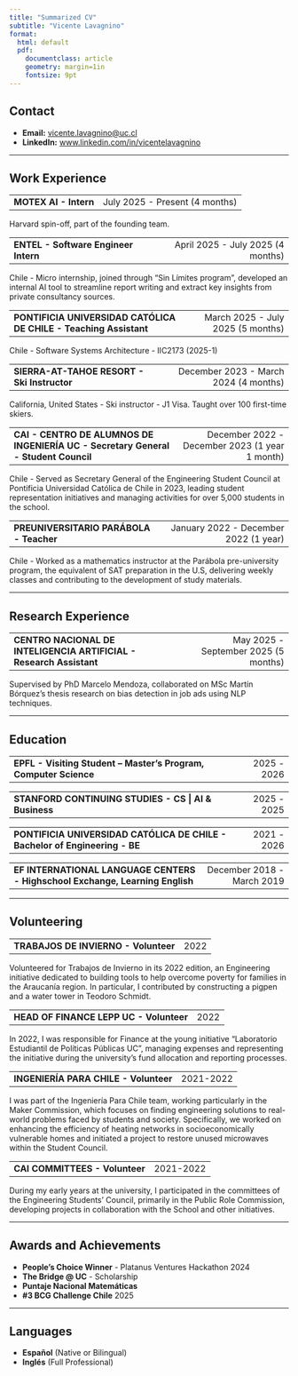 ```yaml
---
title: "Summarized CV"
subtitle: "Vicente Lavagnino"
format:
  html: default
  pdf: 
    documentclass: article
    geometry: margin=1in
    fontsize: 9pt
---
```


## Contact

- **Email:** [vicente.lavagnino@uc.cl](mailto:vicente.lavagnino@uc.cl)
- **LinkedIn:** [www.linkedin.com/in/vicentelavagnino](https://www.linkedin.com/in/vicentelavagnino)

---

## Work Experience

<table width="100%">
<tr>
<td><strong>MOTEX AI - Intern</strong></td>
<td align="right">July 2025 - Present (4 months)</td>
</tr>
</table>
Harvard spin-off, part of the founding team.

<table width="100%">
<tr>
<td><strong>ENTEL - Software Engineer Intern</strong></td>
<td align="right">April 2025 - July 2025 (4 months)</td>
</tr>
</table>
Chile - Micro internship, joined through "Sin Límites program", developed an internal AI tool to streamline report writing and extract key insights from private consultancy sources.

<table width="100%">
<tr>
<td><strong>PONTIFICIA UNIVERSIDAD CATÓLICA DE CHILE - Teaching Assistant</strong></td>
<td align="right">March 2025 - July 2025 (5 months)</td>
</tr>
</table>
Chile - Software Systems Architecture - IIC2173 (2025-1)

<table width="100%">
<tr>
<td><strong>SIERRA-AT-TAHOE RESORT - Ski Instructor</strong></td>
<td align="right">December 2023 - March 2024 (4 months)</td>
</tr>
</table>
California, United States - Ski instructor - J1 Visa. Taught over 100 first-time skiers.

<table width="100%">
<tr>
<td><strong>CAI - CENTRO DE ALUMNOS DE INGENIERÍA UC - Secretary General - Student Council</strong></td>
<td align="right">December 2022 - December 2023 (1 year 1 month)</td>
</tr>
</table>
Chile - Served as Secretary General of the Engineering Student Council at Pontificia Universidad Católica de Chile in 2023, leading student representation initiatives and managing activities for over 5,000 students in the school.

<table width="100%">
<tr>
<td><strong>PREUNIVERSITARIO PARÁBOLA - Teacher</strong></td>
<td align="right">January 2022 - December 2022 (1 year)</td>
</tr>
</table>
Chile - Worked as a mathematics instructor at the Parábola pre-university program, the equivalent of SAT preparation in the U.S, delivering weekly classes and contributing to the development of study materials.

---

## Research Experience

<table width="100%">
<tr>
<td><strong>CENTRO NACIONAL DE INTELIGENCIA ARTIFICIAL - Research Assistant</strong></td>
<td align="right">May 2025 - September 2025 (5 months)</td>
</tr>
</table>
Supervised by PhD Marcelo Mendoza, collaborated on MSc Martín Bórquez's thesis research on bias detection in job ads using NLP techniques.

---

## Education

<table width="100%">
<tr>
<td><strong>EPFL - Visiting Student – Master's Program, Computer Science</strong></td>
<td align="right">2025 - 2026</td>
</tr>
</table>

<table width="100%">
<tr>
<td><strong>STANFORD CONTINUING STUDIES - CS | AI & Business</strong></td>
<td align="right">2025 - 2025</td>
</tr>
</table>

<table width="100%">
<tr>
<td><strong>PONTIFICIA UNIVERSIDAD CATÓLICA DE CHILE - Bachelor of Engineering - BE</strong></td>
<td align="right">2021 - 2026</td>
</tr>
</table>

<table width="100%">
<tr>
<td><strong>EF INTERNATIONAL LANGUAGE CENTERS - Highschool Exchange, Learning English</strong></td>
<td align="right">December 2018 - March 2019</td>
</tr>
</table>

---

## Volunteering

<table width="100%">
<tr>
<td><strong>TRABAJOS DE INVIERNO - Volunteer</strong></td>
<td align="right">2022</td>
</tr>
</table>
Volunteered for Trabajos de Invierno in its 2022 edition, an Engineering initiative dedicated to building tools to help overcome poverty for families in the Araucanía region. In particular, I contributed by constructing a pigpen and a water tower in Teodoro Schmidt.

<table width="100%">
<tr>
<td><strong>HEAD OF FINANCE LEPP UC - Volunteer</strong></td>
<td align="right">2022</td>
</tr>
</table>
In 2022, I was responsible for Finance at the young initiative "Laboratorio Estudiantil de Políticas Públicas UC", managing expenses and representing the initiative during the university's fund allocation and reporting processes.

<table width="100%">
<tr>
<td><strong>INGENIERÍA PARA CHILE - Volunteer</strong></td>
<td align="right">2021-2022</td>
</tr>
</table>
I was part of the Ingeniería Para Chile team, working particularly in the Maker Commission, which focuses on finding engineering solutions to real-world problems faced by students and society. Specifically, we worked on enhancing the efficiency of heating networks in socioeconomically vulnerable homes and initiated a project to restore unused microwaves within the Student Council.

<table width="100%">
<tr>
<td><strong>CAI COMMITTEES - Volunteer</strong></td>
<td align="right">2021-2022</td>
</tr>
</table>
During my early years at the university, I participated in the committees of the Engineering Students' Council, primarily in the Public Role Commission, developing projects in collaboration with the School and other initiatives.

---

## Awards and Achievements

- **People's Choice Winner** - Platanus Ventures Hackathon 2024
- **The Bridge @ UC** - Scholarship
- **Puntaje Nacional Matemáticas**
- **#3 BCG Challenge Chile** 2025

---

## Languages

- **Español** (Native or Bilingual)
- **Inglés** (Full Professional)

